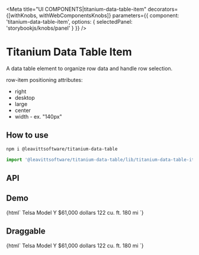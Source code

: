

<Meta
  title="UI COMPONENTS|titanium-data-table-item"
  decorators={[withKnobs, withWebComponentsKnobs]}
  parameters={{ component: 'titanium-data-table-item', options: { selectedPanel: 'storybookjs/knobs/panel' } }}
/>

# Titanium Data Table Item

A data table element to organize row data and handle row selection.

row-item positioning attributes:

- right
- desktop
- large
- center
- width - ex. "140px"

## How to use

```bash
npm i @leavittsoftware/titanium-data-table
```

```js
import '@leavittsoftware/titanium-data-table/lib/titanium-data-table-item';
```

## API

<Props of="titanium-data-table-item" />

## Demo

<Preview withToolbar>
  <Story name="Docs">
    {html`
      <titanium-data-table-item>
        <row-item large>Telsa</row-item>
        <row-item desktop>Model Y</row-item>
        <row-item desktop>$61,000 dollars</row-item>
        <row-item desktop width="105px" center>122 cu. ft.</row-item>
        <row-item width="75px" right>180 mi</row-item>
      </titanium-data-table-item>
    `}
  </Story>
</Preview>


## Draggable 

<Preview withToolbar>
  <Story name="Draggable">
    {html`
      <titanium-data-table-item draggable>
        <row-item large>Telsa</row-item>
        <row-item desktop>Model Y</row-item>
        <row-item desktop>$61,000 dollars</row-item>
        <row-item desktop width="105px" center>122 cu. ft.</row-item>
        <row-item width="75px" right>180 mi</row-item>
      </titanium-data-table-item>
    `}
  </Story>
</Preview>
